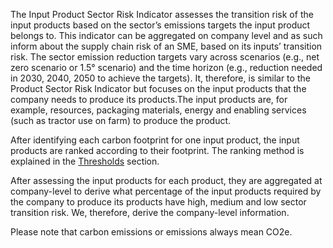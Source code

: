 The Input Product Sector Risk Indicator assesses the transition risk of the
input products based on the sector's emissions targets the input product belongs
to. This indicator can be aggregated on company level and as such inform about
the supply chain risk of an SME, based on its inputs’ transition risk. The
sector emission reduction targets vary across scenarios (e.g., net zero scenario
or 1.5° scenario) and the time horizon (e.g., reduction needed in 2030, 2040,
2050 to achieve the targets). It, therefore, is similar to the Product Sector
Risk Indicator but focuses on the input products that the company needs to
produce its products.The input products are, for example, resources, packaging
materials, energy and enabling services (such as tractor use on farm) to produce
the product.

After identifying each carbon footprint for one input product, the input
products are ranked according to their footprint. The ranking method is explained in the 
[Thresholds](https://2degreesinvesting.github.io/tiltIndicator/articles/tiltIndicator.html#thresholds) section.

After assessing the input products for each product, they are aggregated at
company-level to derive what percentage of the input products required by the
company to produce its products have high, medium and low sector transition
risk. We, therefore, derive the company-level information.

Please note that carbon emissions or emissions always mean CO2e.
